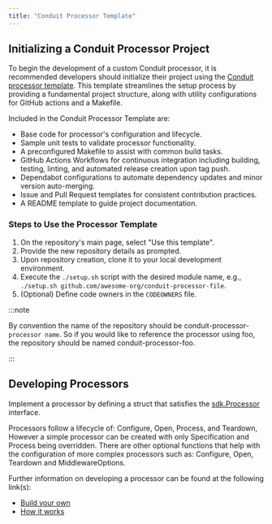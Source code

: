 ```yaml
---
title: "Conduit Processor Template"
---
```


## Initializing a Conduit Processor Project

To begin the development of a custom Conduit processor, it is recommended developers should initialize their project using the [Conduit processor template](https://github.com/ConduitIO/conduit-processor-template). This template streamlines the setup process by providing a fundamental project structure, along with utility configurations for GitHub actions and a Makefile.

Included in the Conduit Processor Template are:

- Base code for processor's configuration and lifecycle.
- Sample unit tests to validate processor functionality.
- A preconfigured Makefile to assist with common build tasks.
- GitHub Actions Workflows for continuous integration including building, testing, linting, and automated release creation upon tag push.
- Dependabot configurations to automate dependency updates and minor version auto-merging.
- Issue and Pull Request templates for consistent contribution practices.
- A README template to guide project documentation.

### Steps to Use the Processor Template

1. On the repository's main page, select "Use this template".
2. Provide the new repository details as prompted.
3. Upon repository creation, clone it to your local development environment.
4. Execute the `./setup.sh` script with the desired module name, e.g., `./setup.sh github.com/awesome-org/conduit-processor-file`.
5. (Optional) Define code owners in the `CODEOWNERS` file.

:::note

By convention the name of the repository should be conduit-processor-`processor name`. So if you would like to reference the processor using foo, the repository should be named conduit-processor-foo.

:::


## Developing Processors

Implement a processor by defining a struct that satisfies the [sdk.Processor](https://pkg.go.dev/github.com/conduitio/conduit-processor-sdk#Processor) interface.


Processors follow a lifecycle of: Configure, Open, Process, and Teardown, However a simple processor can be created with only Specification and Process being overridden. There are other optional functions that help with the configuration of more complex processors such as: Configure, Open, Teardown and MiddlewareOptions.

Further information on developing a processor can be found at the following link(s):

- [Build your own](/docs/developing/processors/building)
- [How it works](/docs/developing/processors/how-it-works)
